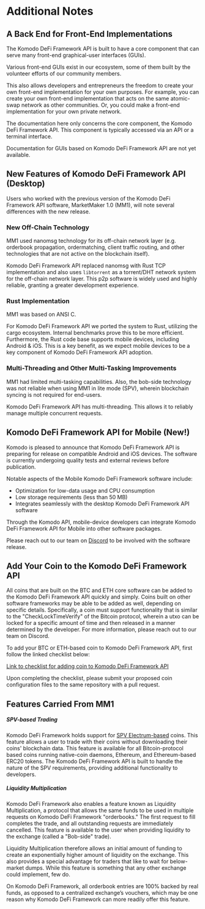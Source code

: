 
# Additional Notes

## A Back End for Front-End Implementations 

The Komodo DeFi Framework API is built to have a core component that can serve many front-end graphical-user interfaces (GUIs).

Various front-end GUIs exist in our ecosystem, some of them built by the volunteer efforts of our community members.

This also allows developers and entrepreneurs the freedom to create your own front-end implementation for your own purposes. For example, you can create your own front-end implementation that acts on the same atomic-swap network as other communities. Or, you could make a front-end implementation for your own private network.

The documentation here only concerns the core component, the Komodo DeFi Framework API. This component is typically accessed via an API or a terminal interface.

Documentation for GUIs based on Komodo DeFi Framework API are not yet available.

## New Features of Komodo DeFi Framework API (Desktop)

Users who worked with the previous version of the Komodo DeFi Framework API software, MarketMaker 1.0 (MM1), will note several differences with the new release.

### New Off-Chain Technology

MM1 used nanomsg technology for its off-chain network layer (e.g. orderbook propagation, ordermatching, client traffic routing, and other technologies that are not active on the blockchain itself).

Komodo DeFi Framework API replaced nanomsg with Rust TCP implementation and also uses `libtorrent` as a torrent/DHT network system for the off-chain network layer. This p2p software is widely used and highly reliable, granting a greater development experience.

### Rust Implementation

MM1 was based on ANSI C.

For Komodo DeFi Framework API we ported the system to Rust, utilizing the cargo ecosystem. Internal benchmarks prove this to be more efficient. Furthermore, the Rust code base supports mobile devices, including Android & iOS. This is a key benefit, as we expect mobile devices to be a key component of Komodo DeFi Framework API adoption.

### Multi-Threading and Other Multi-Tasking Improvements

MM1 had limited multi-tasking capabilities. Also, the bob-side technology was not reliable when using MM1 in lite mode (SPV), wherein blockchain syncing is not required for end-users.

Komodo DeFi Framework API has multi-threading. This allows it to reliably manage multiple concurrent requests.

## Komodo DeFi Framework API for Mobile (New!)

Komodo is pleased to announce that Komodo DeFi Framework API is preparing for release on compatible Android and iOS devices. The software is currently undergoing quality tests and external reviews before publication.

Notable aspects of the Mobile Komodo DeFi Framework software include:

*   Optimization for low-data usage and CPU consumption
*   Low storage requirements (less than 50 MB)
*   Integrates seamlessly with the desktop Komodo DeFi Framework API software

Through the Komodo API, mobile-device developers can integrate Komodo DeFi Framework API for Mobile into other software packages.

Please reach out to our team on [Discord](https://komodoplatform.com/discord) to be involved with the software release.

## Add Your Coin to the Komodo DeFi Framework API

All coins that are built on the BTC and ETH core software can be added to the Komodo DeFi Framework API quickly and simply. Coins built on other software frameworks may be able to be added as well, depending on specific details. Specifically, a coin must support functionality that is similar to the "CheckLockTimeVerify" of the Bitcoin protocol, wherein a utxo can be locked for a specific amount of time and then released in a manner determined by the developer. For more information, please reach out to our team on Discord.

To add your BTC or ETH-based coin to Komodo DeFi Framework API, first follow the linked checklist below:

[Link to checklist for adding coin to Komodo DeFi Framework API](https://github.com/KomodoPlatform/coins#about-this-repository)

Upon completing the checklist, please submit your proposed coin configuration files to the same repository with a pull request.

## Features Carried From MM1

##### SPV-based Trading

Komodo DeFi Framework holds support for [SPV Electrum-based](https://en.bitcoin.it/wiki/Electrum) coins. This feature allows a user to trade with their coins without downloading their coins' blockchain data. This feature is available for all Bitcoin-protocol based coins running native-coin daemons, Ethereum, and Ethereum-based ERC20 tokens. The Komodo DeFi Framework API is built to handle the nature of the SPV requirements, providing additional functionality to developers.

##### Liquidity Multiplication

Komodo DeFi Framework also enables a feature known as Liquidity Multiplication, a protocol that allows the same funds to be used in multiple requests on Komodo DeFi Framework "orderbooks." The first request to fill completes the trade, and all outstanding requests are immediately cancelled. This feature is available to the user when providing liquidity to the exchange (called a "Bob-side" trade).

Liquidity Multiplication therefore allows an initial amount of funding to create an exponentially higher amount of liquidity on the exchange. This also provides a special advantage for traders that like to wait for below-market dumps. While this feature is something that any other exchange could implement, few do.

On Komodo DeFi Framework, all orderbook entries are 100% backed by real funds, as opposed to a centralized exchange’s vouchers, which may be one reason why Komodo DeFi Framework can more readily offer this feature.
